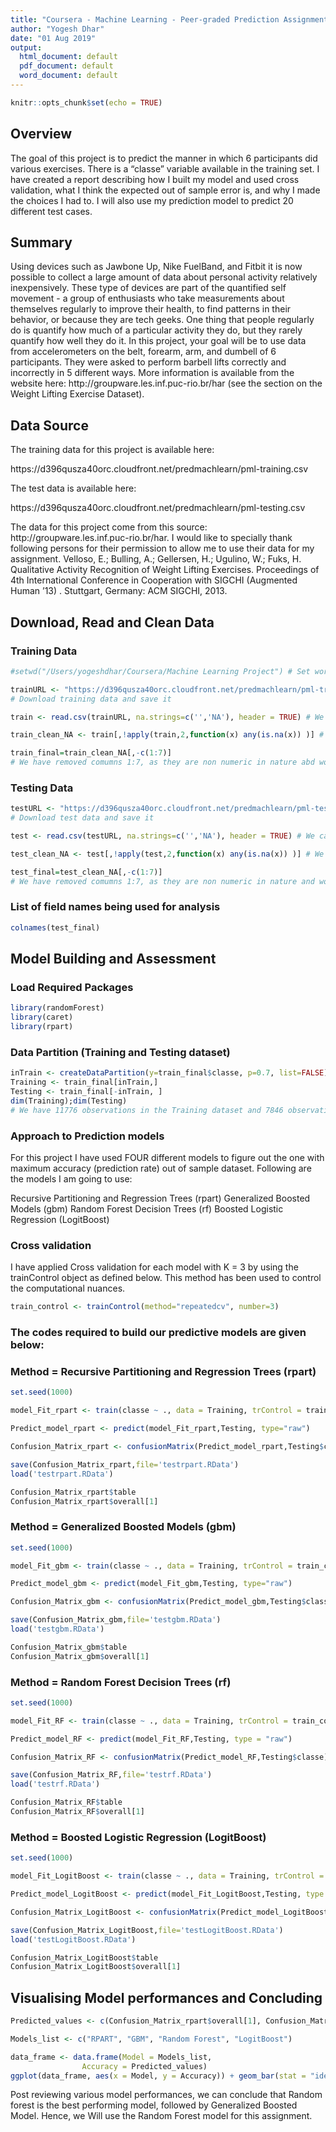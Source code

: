 ---
title: "Coursera - Machine Learning - Peer-graded Prediction Assignment"
author: "Yogesh Dhar"
date: "01 Aug 2019"
output: 
  html_document: default
  pdf_document: default
  word_document: default
---

```{r setup, include=FALSE}
knitr::opts_chunk$set(echo = TRUE)
```
## Overview

The goal of this project is to predict the manner in which 6 participants did various exercises. There is a "classe" variable available in the training set. I have created a report describing how I built my model and used cross validation, what I think the expected out of sample error is, and why I made the choices I had to. I will also use my prediction model to predict 20 different test cases.


## Summary

Using devices such as Jawbone Up, Nike FuelBand, and Fitbit it is now possible to collect a large amount of data about personal activity relatively inexpensively. These type of devices are part of the quantified self movement - a group of enthusiasts who take measurements about themselves regularly to improve their health, to find patterns in their behavior, or because they are tech geeks. One thing that people regularly do is quantify how much of a particular activity they do, but they rarely quantify how well they do it. In this project, your goal will be to use data from accelerometers on the belt, forearm, arm, and dumbell of 6 participants. They were asked to perform barbell lifts correctly and incorrectly in 5 different ways. More information is available from the website here: http://groupware.les.inf.puc-rio.br/har (see the section on the Weight Lifting Exercise Dataset).


## Data Source

The training data for this project is available here:

https://d396qusza40orc.cloudfront.net/predmachlearn/pml-training.csv

The test data is available here:

https://d396qusza40orc.cloudfront.net/predmachlearn/pml-testing.csv

The data for this project come from this source: http://groupware.les.inf.puc-rio.br/har. I would like to specially thank following persons for their permission to allow me to use their data for my assignment.
Velloso, E.; Bulling, A.; Gellersen, H.; Ugulino, W.; Fuks, H. Qualitative Activity Recognition of Weight Lifting Exercises. Proceedings of 4th International Conference in Cooperation with SIGCHI (Augmented Human '13) . Stuttgart, Germany: ACM SIGCHI, 2013.

## Download, Read and Clean Data

### Training Data

```{r, echo=TRUE}
#setwd("/Users/yogeshdhar/Coursera/Machine Learning Project") # Set working directory

trainURL <- "https://d396qusza40orc.cloudfront.net/predmachlearn/pml-training.csv"
# Download training data and save it

train <- read.csv(trainURL, na.strings=c('','NA'), header = TRUE) # We can see that our dataset has 19622 observations of 160 variables

train_clean_NA <- train[,!apply(train,2,function(x) any(is.na(x)) )] # We now have 19622 observations of 60 variables after removing NA values

train_final=train_clean_NA[,-c(1:7)]
# We have removed comumns 1:7, as they are non numeric in nature abd won't be significant for our analysis. This leaves us with 19622 observations of 53 variables
```

### Testing Data

```{r, echo=TRUE}
testURL <- "https://d396qusza40orc.cloudfront.net/predmachlearn/pml-testing.csv"
# Download test data and save it

test <- read.csv(testURL, na.strings=c('','NA'), header = TRUE) # We can see that our dataset has 20 observations of 160 variables

test_clean_NA <- test[,!apply(test,2,function(x) any(is.na(x)) )] # We now have 20 observations of 60 variables after removing NA values

test_final=test_clean_NA[,-c(1:7)]
# We have removed comumns 1:7, as they are non numeric in nature and won't be significant for our analysis. This leaves us with 20 observations of 53 variables
```

### List of field names being used for analysis

```{r, echo=TRUE}
colnames(test_final)
```

## Model Building and Assessment

### Load Required Packages
```{r, echo=TRUE}
library(randomForest)
library(caret)
library(rpart)
```

### Data Partition (Training and Testing dataset)
```{r, echo=TRUE}
inTrain <- createDataPartition(y=train_final$classe, p=0.7, list=FALSE) 
Training <- train_final[inTrain,] 
Testing <- train_final[-inTrain, ]
dim(Training);dim(Testing)
# We have 11776 observations in the Training dataset and 7846 observations in Testing dataset.
```
### Approach to Prediction models
For this project I have used FOUR different models to figure out the one with maximum accuracy (prediction rate) out of sample dataset. Following are the models I am going to use:

Recursive Partitioning and Regression Trees (rpart) 
Generalized Boosted Models (gbm) 
Random Forest Decision Trees (rf)
Boosted Logistic Regression (LogitBoost)

### Cross validation
I have applied Cross validation for each model with K = 3 by using the trainControl object as defined below. This method has been used to control the computational nuances.
```{r, echo=TRUE}
train_control <- trainControl(method="repeatedcv", number=3)
```
### The codes required to build our predictive models are given below:

### Method = Recursive Partitioning and Regression Trees (rpart)
```{r, echo=TRUE}
set.seed(1000)

model_Fit_rpart <- train(classe ~ ., data = Training, trControl = train_control, method = "rpart")

Predict_model_rpart <- predict(model_Fit_rpart,Testing, type="raw")

Confusion_Matrix_rpart <- confusionMatrix(Predict_model_rpart,Testing$classe)

save(Confusion_Matrix_rpart,file='testrpart.RData')
load('testrpart.RData')

Confusion_Matrix_rpart$table
Confusion_Matrix_rpart$overall[1]
```

### Method = Generalized Boosted Models (gbm)
```{r, echo=TRUE}
set.seed(1000)

model_Fit_gbm <- train(classe ~ ., data = Training, trControl = train_control, method = "gbm", verbose = FALSE)

Predict_model_gbm <- predict(model_Fit_gbm,Testing, type="raw")

Confusion_Matrix_gbm <- confusionMatrix(Predict_model_gbm,Testing$classe)

save(Confusion_Matrix_gbm,file='testgbm.RData')
load('testgbm.RData')

Confusion_Matrix_gbm$table
Confusion_Matrix_gbm$overall[1]
```

### Method = Random Forest Decision Trees (rf)
```{r, echo=TRUE}
set.seed(1000)

model_Fit_RF <- train(classe ~ ., data = Training, trControl = train_control, method = "rf", verbose = FALSE)

Predict_model_RF <- predict(model_Fit_RF,Testing, type = "raw")

Confusion_Matrix_RF <- confusionMatrix(Predict_model_RF,Testing$classe)

save(Confusion_Matrix_RF,file='testrf.RData')
load('testrf.RData')

Confusion_Matrix_RF$table
Confusion_Matrix_RF$overall[1]
```

### Method = Boosted Logistic Regression (LogitBoost)
```{r, echo=TRUE}
set.seed(1000)

model_Fit_LogitBoost <- train(classe ~ ., data = Training, trControl = train_control, method = "LogitBoost", verbose = FALSE)

Predict_model_LogitBoost <- predict(model_Fit_LogitBoost,Testing, type = "raw")

Confusion_Matrix_LogitBoost <- confusionMatrix(Predict_model_LogitBoost,Testing$classe)

save(Confusion_Matrix_LogitBoost,file='testLogitBoost.RData')
load('testLogitBoost.RData')

Confusion_Matrix_LogitBoost$table
Confusion_Matrix_LogitBoost$overall[1]
```

## Visualising Model performances and Concluding

```{r, echo=TRUE}
Predicted_values <- c(Confusion_Matrix_rpart$overall[1], Confusion_Matrix_gbm$overall[1], Confusion_Matrix_RF$overall[1],Confusion_Matrix_LogitBoost$overall[1])

Models_list <- c("RPART", "GBM", "Random Forest", "LogitBoost")

data_frame <- data.frame(Model = Models_list,
                Accuracy = Predicted_values)
ggplot(data_frame, aes(x = Model, y = Accuracy)) + geom_bar(stat = "identity", aes(fill = Model)) + theme_bw() + theme(legend.position = "none") + geom_text(aes(label = Predicted_values), size = 3, position = position_stack(vjust = 0.5))
```


Post reviewing various model performances, we can conclude that Random forest is the best performing model, followed by Generalized Boosted Model. Hence, we Will use the Random Forest model for this assignment.
